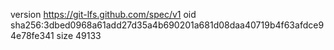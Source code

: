 version https://git-lfs.github.com/spec/v1
oid sha256:3dbed0968a61add27d35a4b690201a681d08daa40719b4f63afdce94e78fe341
size 49133
